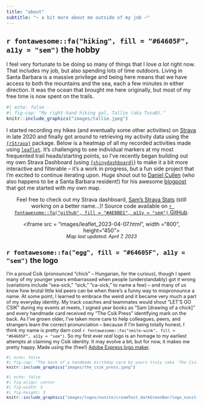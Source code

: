 ```yaml
---
title: "about"
subtitle: "~ a bit more about me outside of my job ~"
---
```


## `r fontawesome::fa("hiking", fill = "#64605F", a11y = "sem")` the hobby 

I feel very fortunate to be doing so many of things that I love *a lot* right now. That includes my job, but also spending lots of time outdoors. Living in Santa Barbara is a massive privilege and being here means that we have access to both the mountains and the sea, each a few minutes in either direction. It was the ocean that brought me here originally, but most of my free time is now spent on the trails.

:::{.column-margin}
```r
#| echo: false
#| fig-cap: "My right-hand hiking gal, Tallie (aka TunaB)."
knitr::include_graphics("images/tallie.jpeg")
```
:::

I started recording my hikes (and eventually some other activities) on [Strava](https://www.strava.com/) in late 2020 and finally got around to retrieving my activity data using the [`{rStrava}`](https://github.com/fawda123/rStrava) package. Below is a heatmap of all my recorded activities made using [`leaflet`](https://rstudio.github.io/leaflet/). It's challenging to see individual markers at my most frequented trail heads/starting points, so I've recently began building out my own Strava Dashboard (using [`{shinydashboard}`](https://rstudio.github.io/shinydashboard/)) to make it a bit more interactive and filterable -- it's a work in progress, but a fun side project that I'm excited to continue iterating upon. Huge shout out to [Daniel Cullen](https://www.dancullen.me/) (who also happens to be a Santa Barbara resident!) for his awesome [blogpost](https://www.dancullen.me/articles/creating-a-heatmap-in-r-with-google-polylines) that got me started with my own map.

<center><p class="large-text quote-text-bg">Feel free to check out my Strava dashboard, [Sam's Strava Stats](https://samanthacsik.shinyapps.io/strava_dashboard/) (still working on a better name...)! Source code available on [`r fontawesome::fa("github", fill = "#AE8BD1", a11y = "sem")` GitHub](https://github.com/samanthacsik/strava-dashboard).</p></center>

<!--html_preserve-->
<center><iframe src = "images/leaflet_2023-04-07.html", width ="800", height="450"> </iframe></center>
<!--/html_preserve-->
<span style = 'font-size: 90%;'><em><center>Map last updated: April 7, 2023</em></center></span>

## `r fontawesome::fa("egg", fill = "#64605F", a11y = "sem")` the logo

I'm a proud Csik (pronounced "chick" -- Hungarian, for the curious), though I spent many of my younger years embarrassed when people (understandably) got it wrong (variations include "sea-sick," "sick," "ca-sick," to name a few) -- and many of us know how brutal little kid peers can be when there's a funny way to mispronounce a name. At some point, I learned to embrace the weird and it became very much a part of my everyday identity. My track coaches and teammates would shout "LET'S GO CSIK" during my events at meets, I signed year books as "Sam [drawing of a chick]" and every handmade card received my "The Csik Press" identifying mark on the back. As I've grown older, I've taken more care to help colleagues, peers, and strangers learn the correct pronunciation -- because if I'm being totally honest, I think my name is pretty darn cool `r fontawesome::fa("smile-wink", fill = "#64605F", a11y = "sem")`. So my first ever *real* logo is an homage to my earliest attempts at claiming my Csik identity. It may evolve a bit, but for now, it makes me pretty happy. Made using the (free!) [Adobe Express logo maker](https://www.adobe.com/express/create/logo).

:::{.column-margin}
```r
#| echo: false
#| fig-cap: "The back of a handmade birthday card by yours truly (aka 'The Csik Press'). Thanks, Mom, for sending me pics of these decade+ old treasures whenever you come across them. Artist: Sam Csik. Medium: construction paper, Elmer's glue. Date: 2010 (apparently)."
knitr::include_graphics("images/the_csik_press.jpeg")
```
:::

```r
#| echo: false
#| fig-align: center
#| fig-width: 5
#| fig-height: 3
knitr::include_graphics("images/logos/nunito/creamText_darkGreenBar/logo_nunito_cropped.png")
```